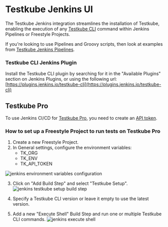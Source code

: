 
# Testkube Jenkins UI

<LegacyWarning />

The Testkube Jenkins integration streamlines the installation of Testkube, enabling the execution of any [Testkube CLI](https://docs.testkube.io/cli/testkube) command within Jenkins Pipelines or Freestyle Projects.  

If you're looking to use Pipelines and Groovy scripts, then look at examples from [Testkube Jenkins Pipelines](./jenkins.md).

### Testkube CLI Jenkins Plugin

Install the Testkube CLI plugin by searching for it in the "Available Plugins" section on Jenkins Plugins, or using the following url:
[https://plugins.jenkins.io/testkube-cli](https://plugins.jenkins.io/testkube-cli)

## Testkube Pro

To use Jenkins CI/CD for [Testkube Pro](https://app.testkube.io/), you need to create an [API token](https://docs.testkube.io/testkube-pro/articles/organization-management/#api-tokens).


### How to set up a Freestyle Project to run tests on Testkube Pro

1. Create a new Freestyle Project.
2. In General settings, configure the environment variables:
   - TK_ORG
   - TK_ENV
   - TK_API_TOKEN
  
![jenkins environment variables configuration](../img/jenkins-environment.png)

3. Click on "Add Build Step" and select "Testkube Setup".
![jenkins testkube setup build step](../img/jenkins-build-step.png)

4. Specify a Testkube CLI version or leave it empty to use the latest version.

5. Add a new "Execute Shell" Build Step and run one or multiple Testkube CLI commands.
![jenkins execute shell](../img/jenkins-execute-shell.png)
